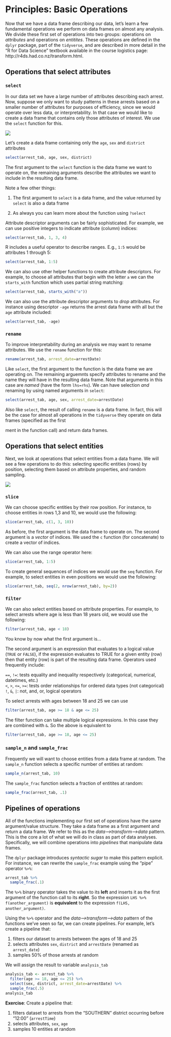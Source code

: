 # Principles: Basic Operations

Now that we have a data frame describing our data, let's learn a few fundamental operations we perform on data frames on almost any analysis. We divide these first set of operations into two groups: operations on _attributes_ and operations on _entitites_. These operations are defined in the `dplyr` package, part of the `tidyverse`, and are described in more detail in the "R for Data Science" textbook available in the course logistics page: http://r4ds.had.co.nz/transform.html.

## Operations that select attributes

### `select`

In our data set we have a large number of attributes describing each arrest. Now, suppose we only want to study patterns in these arrests based on a smaller number of attributes for purposes of efficiency, since we would operate over less data, or interpretability. In that case we would like to create a data frame that contains only those attributes of interest. We use the `select` function for this.

![](img/select.png)

Let's create a data frame containing only the `age`, `sex` and `district` attributes

```r
select(arrest_tab, age, sex, district)
```

The first argument to the `select` function is the data frame we want to operate on, the remaining arguments describe the attributes we want to include in the resulting data frame. 

Note a few other things:
  
  1) The first argument to `select` is a data frame, and the value returned by `select` is also a data frame

2) As always you can learn more about the function using `?select`

Attribute descriptor arguments can be fairly sophisticated. For example, we can use positive integers to indicate attribute (column) indices:
  
```r
select(arrest_tab, 1, 3, 4)
```

R includes a useful operator to describe ranges. E.g., `1:5` would be attributes 1 through 5:
  
```r
select(arrest_tab, 1:5)
```

We can also use other helper functions to create attribute descriptors. For example, to choose all attributes that begin with the letter `a` we can the `starts_with` function which uses partial string matching:
  
```r
select(arrest_tab, starts_with("a"))
```

We can also use the attribute descriptor arguments to _drop_ attributes. For instance using descriptor `-age` returns the arrest data frame with all but the `age` attribute included:
  
```r
select(arrest_tab, -age)
```

### `rename`

To improve interpretability during an analysis we may want to rename attributes. We use the `rename` function for this:
  
```r
rename(arrest_tab, arrest_date=arrestDate)
```

Like `select`, the first argument to the function is the data frame we are operating on. The remaining arguemnts specify attributes to rename and the name they will have in the resulting data frame. Note that arguments in this case are _named_ (have the form `lhs=rhs`). We can have selection _and_ renaming by using named arguments in `select`:
  
```r
select(arrest_tab, age, sex, arrest_date=arrestDate)
```

Also like `select`, the result of calling `rename` is a data frame. In fact, this will be the case for almost all operations in the `tidyverse` they operate on data frames (specified as the first 










ment in the function call) and return data frames.

## Operations that select entities

Next, we look at operations that select entities from a data frame. We will see a few operations to do this: selecting specific entities (rows) by position, selecting them based on attribute properties, and random sampling.

![](img/subset.png)

### `slice`

We can choose specific entities by their row position. For instance, to choose entities in rows 1,3 and 10, we would use the following:

```r
slice(arrest_tab, c(1, 3, 10))
```

As before, the first argument is the data frame to operate on. The second argument is a _vector_ of indices. We used the `c` function (for concatenate) to create a vector of indices.

We can also use the range operator here:

```r
slice(arrest_tab, 1:5)
```

To create general sequences of indices we would use the `seq` function. For example, to select entities in even positions we would use the following:

```r
slice(arrest_tab, seq(2, nrow(arrest_tab), by=2))
```

### `filter`

We can also select entities based on attribute properties. For example, to select arrests where age is less than 18 years old, we would use the following:

```r
filter(arrest_tab, age < 18)
```

You know by now what the first argument is...

The second argument is an expression that evaluates to a logical value (`TRUE` or `FALSE`), if the expression evaluates to TRUE for a given entity (row) then that entity (row) is part of the resulting data frame. Operators used frequently include:

`==`, `!=`: tests equality and inequality respectively (categorical, numerical, datetimes, etc.)  
`<`, `>`, `<=`, `>=`: tests order relationships for ordered data types (not categorical)  
`!`, `&`, `|`: not, and, or, logical operators

To select arrests with ages between 18 and 25 we can use

```r
filter(arrest_tab, age >= 18 & age <= 25)
```

The filter function can take multiple logical expressions. In this case they are combined with `&`. So the above is equivalent to

```r
filter(arrest_tab, age >= 18, age <= 25)
```

### `sample_n` and `sample_frac`

Frequently we will want to choose entities from a data frame at random. The `sample_n` function selects a specific number of entities at random:

```r
sample_n(arrest_tab, 10)
```

The `sample_frac` function selects a fraction of entitites at random:

```r
sample_frac(arrest_tab, .1)
```

## Pipelines of operations

All of the functions implementing our first set of operations have the same argument/value structure. They take a data frame as a first argument and return a data frame. We refer to this as the _data-->transform-->data_ pattern. This is the core a lot of what we will do in class as part of data analyses. Specifically, we will combine operations into _pipelines_ that manipulate data frames.

The `dplyr` package introduces _syntactic sugar_ to make this pattern explicit. For instance, we can rewrite the `sample_frac` example using the "pipe" operator `%>%`:

```r
arrest_tab %>%
  sample_frac(.1)
```

The `%>%` binary operator takes the value to its **left** and inserts it as the first argument of the function call to its **right**. So the expression `LHS %>% f(another_argument)` is **equivalent** to the expression `f(LHS, another_argument)`. 

Using the `%>%` operator and the _data-->transform-->data_ pattern of the functions we've seen so far, we can create pipelines. For example, let's create a pipeline that:

1) filters our dataset to arrests between the ages of 18 and 25
2) selects attributes `sex`, `district` and `arrestDate` (renamed as `arrest_date`)
3) samples 50% of those arrests at random

We will assign the result to variable `analysis_tab`

```r
analysis_tab <- arrest_tab %>%
  filter(age >= 18, age <= 25) %>%
  select(sex, district, arrest_date=arrestDate) %>%
  sample_frac(.5)
analysis_tab
```


**Exercise**: Create a pipeline that:

1) filters dataset to arrests from the "SOUTHERN" district occurring before "12:00" (`arrestTime`)
2) selects attributes, `sex`, `age`
3) samples 10 entities at random








